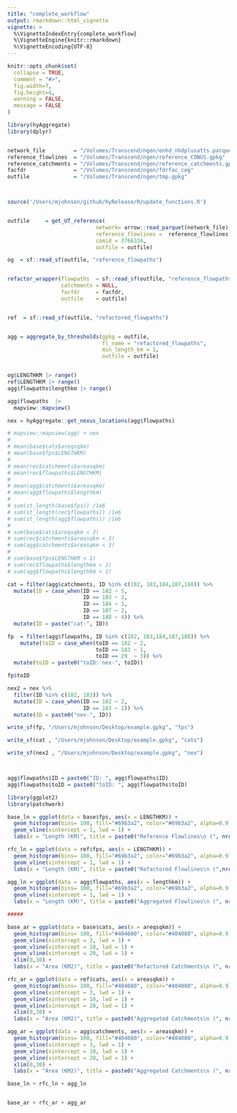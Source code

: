 ```yaml
---
title: "complete_workflow"
output: rmarkdown::html_vignette
vignette: >
  %\VignetteIndexEntry{complete_workflow}
  %\VignetteEngine{knitr::rmarkdown}
  %\VignetteEncoding{UTF-8}
---
```


```r
knitr::opts_chunk$set(
  collapse = TRUE,
  comment = "#>",
  fig.width=7,
  fig.height=4,
  warning = FALSE,
  message = FALSE
)
```

```r
library(hyAggregate)
library(dplyr)


network_file         = "/Volumes/Transcend/ngen/enhd_nhdplusatts.parquet"
reference_flowlines  = "/Volumes/Transcend/ngen/reference_CONUS.gpkg"
reference_catchments = "/Volumes/Transcend/ngen/reference_catchments.gpkg"
facfdr               = "/Volumes/Transcend/ngen/fdrfac_cog"
outfile              = "/Volumes/Transcend/ngen/tmp.gpkg"



source('/Users/mjohnson/github/hyRelease/R/update_functions.R')


outfile     = get_UT_reference(
                            network= arrow::read_parquet(network_file),
                            reference_flowlines =  reference_flowlines,
                            comid = 3766334,
                            outfile = outfile)

og  = sf::read_sf(outfile, "reference_flowpaths")


refactor_wrapper(flowpaths  = sf::read_sf(outfile, "reference_flowpaths"),
                 catchments = NULL,
                 facfdr     = facfdr,
                 outfile    = outfile)


ref  = sf::read_sf(outfile, "refactored_flowpaths")


agg = aggregate_by_thresholds(gpkg = outfile,
                              fl_name = "refactored_flowpaths",
                              min_length_km = 1,
                              outfile = outfile)


og$LENGTHKM |> range()
ref$LENGTHKM |> range()
agg$flowpaths$lengthkm |> range()

agg$flowpaths  |> 
  mapview::mapview()

nex = hyAggregate::get_nexus_locations(agg$flowpaths)

# mapview::mapview(agg) + nex
# 
# mean(base$cats$areqsqkm)
# mean(base$fps$LENGTHKM)
# 
# mean(rec$catchments$areasqkm)
# mean(rec$flowpaths$LENGTHKM)
# 
# mean(agg$catchments$areasqkm)
# mean(agg$flowpaths$lengthkm)
# 
# sum(st_length(base$fps)) /1e6
# sum(st_length(rec$flowpaths)) /1e6
# sum(st_length(agg$flowpaths)) /1e6
# 
# sum(base$cats$areqsqkm < 3)
# sum(rec$catchments$areasqkm < 3)
# sum(agg$catchments$areasqkm < 3)
# 
# sum(base$fps$LENGTHKM < 1)
# sum(rec$flowpaths$lengthkm < 1)
# sum(agg$flowpaths$lengthkm < 1)

cat = filter(agg$catchments, ID %in% c(182, 183,184,187,188)) %>% 
  mutate(ID = case_when(ID == 182 ~ 5,
                        ID == 183 ~ 3,
                        ID == 184 ~ 1,
                        ID == 187 ~ 2,
                        ID == 188 ~ 4)) %>% 
  mutate(ID = paste("cat-", ID))

fp  = filter(agg$flowpaths, ID %in% c(182, 183,184,187,188)) %>% 
    mutate(toID = case_when(toID == 182 ~ 2,
                            toID == 183 ~ 1,
                            toID == 29  ~ 3)) %>% 
  mutate(toID = paste0("toID: nex-", toID))

fp$toID

nex2 = nex %>% 
  filter(ID %in% c(182, 183)) %>% 
  mutate(ID = case_when(ID == 182 ~ 2,
                        ID == 183 ~ 1)) %>% 
  mutate(ID = paste0("nex-", ID))

write_sf(fp, "/Users/mjohnson/Desktop/example.gpkg", "fps")

write_sf(cat , "/Users/mjohnson/Desktop/example.gpkg", "cats")

write_sf(nex2 , "/Users/mjohnson/Desktop/example.gpkg", "nex")



agg$flowpaths$ID = paste0("ID: ", agg$flowpaths$ID)
agg$flowpaths$toID = paste0("toID: ", agg$flowpaths$toID)

```

```r
library(ggplot2)
library(patchwork)

base_ln = ggplot(data = base$fps, aes(x = LENGTHKM)) +
  geom_histogram(bins= 100, fill="#69b3a2", color="#69b3a2", alpha=0.9)+
  geom_vline(xintercept = 1, lwd = 1) +
  labs(x = "Length (KM)", title = paste0("Reference Flowlines\n (", nrow(base$fps), ")"))

rfc_ln = ggplot(data = ref$fps, aes(x = LENGTHKM)) +
  geom_histogram(bins= 100, fill="#69b3a2", color="#69b3a2", alpha=0.9) +
  geom_vline(xintercept = 1, lwd = 1) +
  labs(x = "Length (KM)", title = paste0("Refactored Flowlines\n (",nrow(ref$fps), ")"))

agg_ln = ggplot(data = agg$flowpaths, aes(x = lengthkm)) +
  geom_histogram(bins= 100, fill="#69b3a2", color="#69b3a2", alpha=0.9)+
  geom_vline(xintercept = 1, lwd = 1) +
  labs(x = "Length (KM)", title = paste0("Aggregated Flowlines\n (", nrow(agg$flowpaths), ")"))

#####

base_ar = ggplot(data = base$cats, aes(x = areqsqkm)) +
  geom_histogram(bins= 100, fill="#404080", color="#404080", alpha=0.9)+
  geom_vline(xintercept = 3, lwd = 1) +
  geom_vline(xintercept = 10, lwd = 1) +
  geom_vline(xintercept = 20, lwd = 1) +
  xlim(0,30) +
  labs(x = "Area (KM2)", title = paste0("Refactored Catchments\n (", nrow(base$cats), ")"))

rfc_ar = ggplot(data = ref$cats, aes(x = areasqkm)) +
  geom_histogram(bins= 100, fill="#404080", color="#404080", alpha=0.9)+
  geom_vline(xintercept = 3, lwd = 1) +
  geom_vline(xintercept = 10, lwd = 1) +
  geom_vline(xintercept = 20, lwd = 1) +
  xlim(0,30) +
  labs(x = "Area (KM2)", title = paste0("Aggregated Catchments\n (", nrow(ref$cats), ")"))

agg_ar = ggplot(data = agg$catchments, aes(x = areasqkm)) +
  geom_histogram(bins= 100, fill="#404080", color="#404080", alpha=0.9)+
  geom_vline(xintercept = 3, lwd = 1) +
  geom_vline(xintercept = 10, lwd = 1) +
  geom_vline(xintercept = 20, lwd = 1) +
  xlim(0,30) +
  labs(x = "Area (KM2)", title = paste0("Aggregated Catchments\n (", nrow(agg$catchments), ")"))

base_ln + rfc_ln + agg_ln


base_ar + rfc_ar + agg_ar
```

